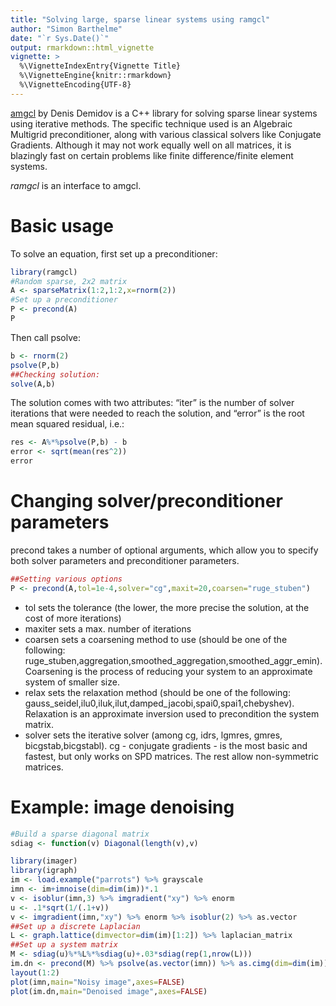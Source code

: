```yaml
---
title: "Solving large, sparse linear systems using ramgcl"
author: "Simon Barthelme"
date: "`r Sys.Date()`"
output: rmarkdown::html_vignette
vignette: >
  %\VignetteIndexEntry{Vignette Title}
  %\VignetteEngine{knitr::rmarkdown}
  %\VignetteEncoding{UTF-8}
---
```


[amgcl](amgcl.readthedocs.io) by Denis Demidov is a C++ library for solving sparse linear systems using iterative methods. The specific technique used is an Algebraic Multigrid preconditioner, along with various classical solvers like Conjugate Gradients. Although it may not work equally well on all matrices, it is blazingly fast on certain problems like finite difference/finite element systems. 

*ramgcl* is an interface to amgcl. 

# Basic usage

To solve an equation, first set up a preconditioner: 

```r
library(ramgcl)
#Random sparse, 2x2 matrix
A <- sparseMatrix(1:2,1:2,x=rnorm(2))
#Set up a preconditioner
P <- precond(A)
P
```


Then call psolve:

```r
b <- rnorm(2)
psolve(P,b)
##Checking solution:
solve(A,b)
```

The solution comes with two attributes: "iter" is the number of solver iterations that were needed to reach the solution, and "error" is the root mean squared residual, i.e.:

```r
res <- A%*%psolve(P,b) - b
error <- sqrt(mean(res^2))
error
```

# Changing solver/preconditioner parameters

precond takes a number of optional arguments, which allow you to specify both solver parameters and preconditioner parameters. 

```r
##Setting various options
P <- precond(A,tol=1e-4,solver="cg",maxit=20,coarsen="ruge_stuben")
```

- tol sets the tolerance (the lower, the more precise the solution, at the cost of more iterations)
- maxiter sets a max. number of iterations
- coarsen sets a coarsening method to use (should be one of the following: ruge_stuben,aggregation,smoothed_aggregation,smoothed_aggr_emin). Coarsening is the process of reducing your system to an approximate system of smaller size. 
- relax sets the relaxation method (should be one of the following: gauss_seidel,ilu0,iluk,ilut,damped_jacobi,spai0,spai1,chebyshev). Relaxation is an approximate inversion used to precondition the system matrix. 
- solver sets the iterative solver (among cg, idrs, lgmres, gmres, bicgstab,bicgstabl). cg - conjugate gradients - is the most basic and fastest, but only works on SPD matrices. The rest allow non-symmetric matrices. 

# Example: image denoising

```r
#Build a sparse diagonal matrix 
sdiag <- function(v) Diagonal(length(v),v)

library(imager)
library(igraph)
im <- load.example("parrots") %>% grayscale
imn <- im+imnoise(dim=dim(im))*.1
v <- isoblur(imn,3) %>% imgradient("xy") %>% enorm
u <- .1*sqrt(1/(.1+v))
v <- imgradient(imn,"xy") %>% enorm %>% isoblur(2) %>% as.vector
##Set up a discrete Laplacian
L <- graph.lattice(dimvector=dim(im)[1:2]) %>% laplacian_matrix
##Set up a system matrix
M <- sdiag(u)%*%L%*%sdiag(u)+.03*sdiag(rep(1,nrow(L)))
im.dn <- precond(M) %>% psolve(as.vector(imn)) %>% as.cimg(dim=dim(im))
layout(1:2)
plot(imn,main="Noisy image",axes=FALSE)
plot(im.dn,main="Denoised image",axes=FALSE)

```
